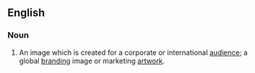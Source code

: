 ==English==

===Noun===
{{en-noun|sg=[[global]] [[image]]}}

# An image which is created for a corporate or international [[audience]]; a global [[branding]] image or marketing [[artwork]].